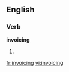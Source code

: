 
==English==

===Verb===
'''invoicing'''

# {{present participle of|[[invoice]]}}

[[fr:invoicing]]
[[vi:invoicing]]